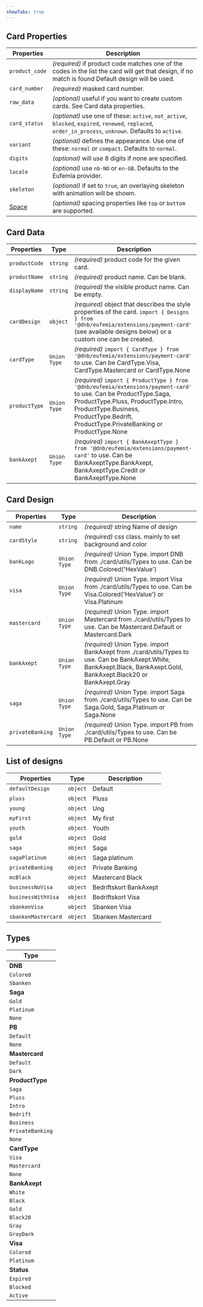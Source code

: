 ```yaml
---
showTabs: true
---
```


## Card Properties

| Properties                              | Description                                                                                                                                              |
| --------------------------------------- | -------------------------------------------------------------------------------------------------------------------------------------------------------- |
| `product_code`                          | _(required)_ if product code matches one of the codes in the list the card will get that design, if no match is found Default design will be used.       |
| `card_number`                           | _(required)_ masked card number.                                                                                                                         |
| `raw_data`                              | _(optional)_ useful if you want to create custom cards. See Card data properties.                                                                        |
| `card_status`                           | _(optional)_ use one of these: `active`, `not_active`, `blocked`, `expired`, `renewed`, `replaced`, `order_in_process`, `unknown`. Defaults to `active`. |
| `variant`                               | _(optional)_ defines the appearance. Use one of these: `normal` or `compact`. Defaults to `normal`.                                                      |
| `digits`                                | _(optional)_ will use 8 digits if none are specified.                                                                                                    |
| `locale`                                | _(optional)_ use `nb-NO` or `en-GB`. Defaults to the Eufemia provider.                                                                                   |
| `skeleton`                              | _(optional)_ if set to `true`, an overlaying skeleton with animation will be shown.                                                                      |
| [Space](/uilib/layout/space/properties) | _(optional)_ spacing properties like `top` or `bottom` are supported.                                                                                    |

## Card Data

| Properties    | Type         | Description                                                                                                                                                                                                                                        |
| ------------- | ------------ | -------------------------------------------------------------------------------------------------------------------------------------------------------------------------------------------------------------------------------------------------- |
| `productCode` | `string`     | _(required)_ product code for the given card.                                                                                                                                                                                                      |
| `productName` | `string`     | _(required)_ product name. Can be blank.                                                                                                                                                                                                           |
| `displayName` | `string`     | _(required)_ the visible product name. Can be empty.                                                                                                                                                                                               |
| `cardDesign`  | `object`     | _(required)_ object that describes the style properties of the card. `import { Designs } from '@dnb/eufemia/extensions/payment-card'` (see available designs below) or a custom one can be created.                                                |
| `cardType`    | `Union Type` | _(required)_ `import { CardType } from '@dnb/eufemia/extensions/payment-card'` to use. Can be CardType.Visa, CardType.Mastercard or CardType.None                                                                                                  |
| `productType` | `Union Type` | _(required)_ `import { ProductType } from '@dnb/eufemia/extensions/payment-card'` to use. Can be ProductType.Saga, ProductType.Pluss, ProductType.Intro, ProductType.Business, ProductType.Bedrift, ProductType.PrivateBanking or ProductType.None |
| `bankAxept`   | `Union Type` | _(required)_ `import { BankAxeptType } from '@dnb/eufemia/extensions/payment-card'` to use. Can be BankAxeptType.BankAxept, BankAxeptType.Credit or BankAxeptType.None                                                                               |

## Card Design

| Properties       | Type         | Description                                                                                                                                                            |
| ---------------- | ------------ | ---------------------------------------------------------------------------------------------------------------------------------------------------------------------- |
| `name`           | `string`     | _(required)_ string Name of design                                                                                                                                     |
| `cardStyle`      | `string`     | _(required)_ css class. mainly to set background and color                                                                                                             |
| `bankLogo`       | `Union Type` | _(required)_ Union Type. import DNB from ./card/utils/Types to use. Can be DNB.Colored('HexValue')                                                                     |
| `visa`           | `Union Type` | _(required)_ Union Type. import Visa from ./card/utils/Types to use. Can be Visa.Colored('HexValue') or Visa.Platinum                                                  |
| `mastercard`     | `Union Type` | _(required)_ Union Type. import Mastercard from ./card/utils/Types to use. Can be Mastercard.Default or Mastercard.Dark                                                |
| `bankAxept`      | `Union Type` | _(required)_ Union Type. import BankAxept from ./card/utils/Types to use. Can be BankAxept.White, BankAxept.Black, BankAxept.Gold, BankAxept.Black20 or BankAxept.Gray |
| `saga`           | `Union Type` | _(required)_ Union Type. import Saga from ./card/utils/Types to use. Can be Saga.Gold, Saga.Platinum or Saga.None                                                      |
| `privateBanking` | `Union Type` | _(required)_ Union Type. import PB from ./card/utils/Types to use. Can be PB.Default or PB.None                                                                        |

## List of designs

| Properties         | Type     | Description            |
| ------------------ | -------- | ---------------------- |
| `defaultDesign`    | `object` | Default                |
| `pluss`            | `object` | Pluss                  |
| `young`            | `object` | Ung                    |
| `myFirst`          | `object` | My first               |
| `youth`            | `object` | Youth                  |
| `gold`             | `object` | Gold                   |
| `saga`             | `object` | Saga                   |
| `sagaPlatinum`     | `object` | Saga platinum          |
| `privateBanking`   | `object` | Private Banking        |
| `mcBlack`          | `object` | Mastercard Black       |
| `businessNoVisa`   | `object` | Bedriftskort BankAxept |
| `businessWithVisa` | `object` | Bedriftskort Visa      |
| `sbankenVisa`      | `object` | Sbanken Visa           |
| `sbankenMastercard`| `object` | Sbanken Mastercard     |

## Types

| Type             |
| ---------------- |
| **DNB**          |
| `Colored`        |
| `Sbanken`        |
| **Saga**         |
| `Gold`           |
| `Platinum`       |
| `None`           |
| **PB**           |
| `Default`        |
| `None`           |
| **Mastercard**   |
| `Default`        |
| `Dark`           |
| **ProductType**  |
| `Saga`           |
| `Pluss`          |
| `Intro`          |
| `Bedrift`        |
| `Business`       |
| `PrivateBanking` |
| `None`           |
| **CardType**     |
| `Visa`           |
| `Mastercard`     |
| `None`           |
| **BankAxept**    |
| `White`          |
| `Black`          |
| `Gold`           |
| `Black20`        |
| `Gray`           |
| `GrayDark`       |
| **Visa**         |
| `Colored`        |
| `Platinum`       |
| **Status**       |
| `Expired`        |
| `Blocked`        |
| `Active`         |
